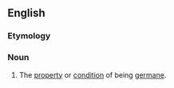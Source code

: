 ==English==

===Etymology===
{{suffix|en|germane|ness}}

===Noun===
{{en-noun|-}}

# The [[property]] or [[condition]] of being [[germane]].
